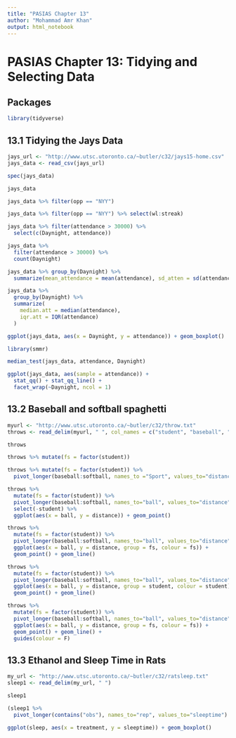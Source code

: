 ```yaml
---
title: "PASIAS Chapter 13"
author: "Mohammad Amr Khan"
output: html_notebook
---
```


# PASIAS Chapter 13: Tidying and Selecting Data

## Packages 
```r
library(tidyverse)
```

## 13.1 Tidying the Jays Data

```r
jays_url <- "http://www.utsc.utoronto.ca/~butler/c32/jays15-home.csv"
jays_data <- read_csv(jays_url)
```
```r
spec(jays_data)
```

```r
jays_data
```

```r
jays_data %>% filter(opp == "NYY")
```

```r
jays_data %>% filter(opp == "NYY") %>% select(wl:streak)
```

```r
jays_data %>% filter(attendance > 30000) %>% 
  select(c(Daynight, attendance))
```

```r
jays_data %>%
  filter(attendance > 30000) %>%
  count(Daynight)
```

```r
jays_data %>% group_by(Daynight) %>% 
  summarize(mean_attendance = mean(attendance), sd_atten = sd(attendance))
```

```r
jays_data %>%
  group_by(Daynight) %>%
  summarize(
    median.att = median(attendance),
    iqr.att = IQR(attendance)
  )
```

```r
ggplot(jays_data, aes(x = Daynight, y = attendance)) + geom_boxplot()
```

```r
library(smmr)
```


```r
median_test(jays_data, attendance, Daynight)
```
```r
ggplot(jays_data, aes(sample = attendance)) +
  stat_qq() + stat_qq_line() +
  facet_wrap(~Daynight, ncol = 1)
```
## 13.2 Baseball and softball spaghetti

```r
myurl <- "http://www.utsc.utoronto.ca/~butler/c32/throw.txt"
throws <- read_delim(myurl, " ", col_names = c("student", "baseball", "softball"))
```

```r
throws
```

```r
throws %>% mutate(fs = factor(student))
```

```r
throws %>% mutate(fs = factor(student)) %>%
  pivot_longer(baseball:softball, names_to ="Sport", values_to="distance")
```

```r
throws %>%
  mutate(fs = factor(student)) %>%
  pivot_longer(baseball:softball, names_to="ball", values_to="distance") %>% 
  select(-student) %>% 
  ggplot(aes(x = ball, y = distance)) + geom_point()
```

```r
throws %>%
  mutate(fs = factor(student)) %>%
  pivot_longer(baseball:softball, names_to="ball", values_to="distance") %>% 
  ggplot(aes(x = ball, y = distance, group = fs, colour = fs)) +
  geom_point() + geom_line()
```
```r
throws %>%
  mutate(fs = factor(student)) %>%
  pivot_longer(baseball:softball, names_to="ball", values_to="distance") %>% 
  ggplot(aes(x = ball, y = distance, group = student, colour = student)) +
  geom_point() + geom_line()
```
```r
throws %>%
  mutate(fs = factor(student)) %>%
  pivot_longer(baseball:softball, names_to="ball", values_to="distance") %>% 
  ggplot(aes(x = ball, y = distance, group = fs, colour = fs)) +
  geom_point() + geom_line() +
  guides(colour = F)
```
## 13.3 Ethanol and Sleep Time in Rats

```r
my_url <- "http://www.utsc.utoronto.ca/~butler/c32/ratsleep.txt"
sleep1 <- read_delim(my_url, " ")
```
```r
sleep1
```

```r
(sleep1 %>% 
  pivot_longer(contains("obs"), names_to="rep", values_to="sleeptime") -> sleep)
```

```r
ggplot(sleep, aes(x = treatment, y = sleeptime)) + geom_boxplot()
```

